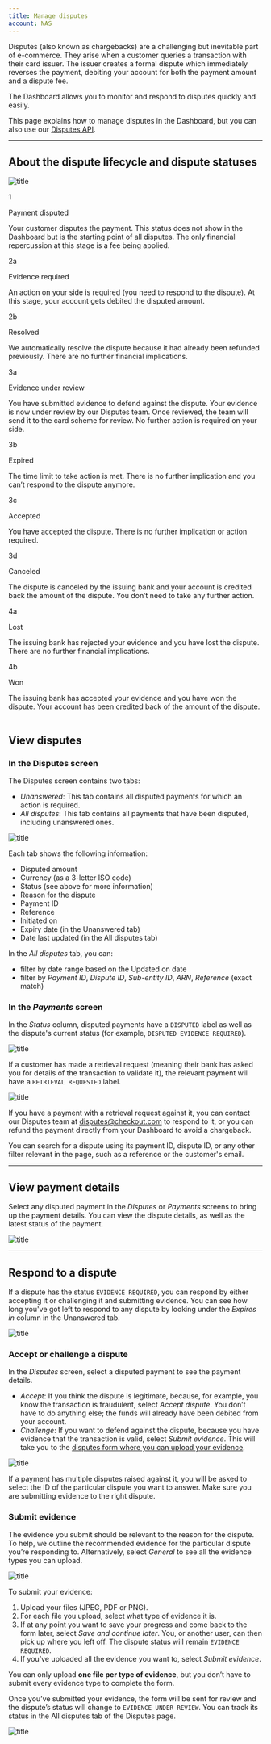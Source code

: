 ```yaml
---
title: Manage disputes
account: NAS
---
```


Disputes (also known as chargebacks) are a challenging but inevitable part of e-commerce. They arise when a customer queries a transaction with their card issuer. The issuer creates a formal dispute which immediately reverses the payment, debiting your account for both the payment amount and a dispute fee.

The Dashboard allows you to monitor and respond to disputes quickly and easily.

<TipBox>

This page explains how to manage disputes in the Dashboard, but you can also use our [Disputes API](/risk-management/disputes/disputes-api).

</TipBox>

---

## About the dispute lifecycle and dispute statuses

![title](/NAS/Dashboard/Manage_disputes/disputes_flow.png)

<Table>
<TableHead headers={['Step','Status','Description']}/>
<TableBody>
<TableRow>
<TableCell>

1

</TableCell>
<TableCell>

Payment disputed

</TableCell>
<TableCell>

Your customer disputes the payment. This status does not show in the Dashboard but is the starting point of all disputes. The only financial repercussion at this stage is a fee being applied.

</TableCell>
</TableRow>
<TableRow>
<TableCell>

2a

</TableCell>
<TableCell>

Evidence required

</TableCell>
<TableCell>

An action on your side is required (you need to respond to the dispute). At this stage, your account gets debited the disputed amount.

</TableCell>
</TableRow>
<TableRow>
<TableCell>

2b

</TableCell>
<TableCell>

Resolved

</TableCell>
<TableCell>

We automatically resolve the dispute because it had already been refunded previously. There are no further financial implications.

</TableCell>
</TableRow>
<TableRow>
<TableCell>

3a

</TableCell>
<TableCell>

Evidence under review

</TableCell>
<TableCell>

You have submitted evidence to defend against the dispute. Your evidence is now under review by our Disputes team. Once reviewed, the team will send it to the card scheme for review. No further action is required on your side.

</TableCell>
</TableRow>
<TableRow>
<TableCell>

3b

</TableCell>
<TableCell>

Expired

</TableCell>
<TableCell>

The time limit to take action is met. There is no further implication and you can’t respond to the dispute anymore.

</TableCell>
</TableRow>
<TableRow>
<TableCell>

3c

</TableCell>
<TableCell>

Accepted

</TableCell>
<TableCell>

You have accepted the dispute. There is no further implication or action required.

</TableCell>
</TableRow>
<TableRow>
<TableCell>

3d

</TableCell>
<TableCell>

Canceled

</TableCell>
<TableCell>

The dispute is canceled by the issuing bank and your account is credited back the amount of the dispute. You don’t need to take any further action.

</TableCell>
</TableRow>
<TableRow>
<TableCell>

4a

</TableCell>
<TableCell>

Lost

</TableCell>
<TableCell>

The issuing bank has rejected your evidence and you have lost the dispute. There are no further financial implications.

</TableCell>
</TableRow>
<TableRow>
<TableCell>

4b

</TableCell>
<TableCell>

Won

</TableCell>
<TableCell>

The issuing bank has accepted your evidence and you have won the dispute. Your account has been credited back of the amount of the dispute.

</TableCell>
</TableRow>
</TableBody>
</Table>

## View disputes

### In the Disputes screen

The Disputes screen contains two tabs:

- _Unanswered_: This tab contains all disputed payments for which an action is required.
- _All disputes_: This tab contains all payments that have been disputed, including unanswered ones.

![title](/NAS/Dashboard/Manage_disputes/disputes_screen.png)

Each tab shows the following information:

- Disputed amount
- Currency (as a 3-letter ISO code)
- Status (see above for more information)
- Reason for the dispute
- Payment ID
- Reference
- Initiated on
- Expiry date (in the Unanswered tab)
- Date last updated (in the All disputes tab)

<TipBox>

In the _All disputes_ tab, you can:

- filter by date range based on the Updated on date
- filter by _Payment ID_, _Dispute ID_, _Sub-entity ID_, _ARN_, _Reference_ (exact match)

</TipBox>

### In the *Payments* screen

In the _Status_ column, disputed payments have a `DISPUTED` label as well as the dispute's current status (for example, `DISPUTED EVIDENCE REQUIRED`).

![title](/NAS/Dashboard/Manage_disputes/disputes_payments_screen.png)

If a customer has made a retrieval request (meaning their bank has asked you for details of the transaction to validate it), the relevant payment will have a `RETRIEVAL REQUESTED` label.

![title](/NAS/Dashboard/Manage_disputes/retrieval_request.png)

If you have a payment with a retrieval request against it, you can contact our Disputes team at [disputes@checkout.com](mailto:disputes@checkout.com) to respond to it, or you can refund the payment directly from your Dashboard to avoid a chargeback.

<TipBox>

You can search for a dispute using its payment ID, dispute ID, or any other filter relevant in the page, such as a reference or the customer's email.

</TipBox>

---

## View payment details

Select any disputed payment in the _Disputes_ or _Payments_ screens to bring up the payment details. You can view the dispute details, as well as the latest status of the payment.

![title](/NAS/Dashboard/Manage_disputes/dispute_payment_details.png)

---

## Respond to a dispute

If a dispute has the status `EVIDENCE REQUIRED`, you can respond by either accepting it or challenging it and submitting evidence. You can see how long you've got left to respond to any dispute by looking under the _Expires in_ column in the Unanswered tab.

![title](/NAS/Dashboard/Manage_disputes/unanswered_tab.png)

### Accept or challenge a dispute

In the _Disputes_ screen, select a disputed payment to see the payment details. 

- _Accept_: If you think the dispute is legitimate, because, for example, you know the transaction is fraudulent, select _Accept dispute_. You don’t have to do anything else; the funds will already have been debited from your account.
- _Challenge_: If you want to defend against the dispute, because you have evidence that the transaction is valid, select _Submit evidence_. This will take you to the [disputes form where you can upload your evidence](/dashboard/manage-disputes#Managedisputes-submitevidence).

![title](/NAS/Dashboard/Manage_disputes/dispute_details.png)

<TipBox variant='info'>

If a payment has multiple disputes raised against it, you will be asked to select the ID of the particular dispute you want to answer. Make sure you are submitting evidence to the right dispute.

</TipBox>

### Submit evidence

The evidence you submit should be relevant to the reason for the dispute. To help, we outline the recommended evidence for the particular dispute you’re responding to. Alternatively, select _General_ to see all the evidence types you can upload.

![title](/NAS/Dashboard/Manage_disputes/submit_evidence_form.png)

To submit your evidence:

1. Upload your files (JPEG, PDF or PNG).
2. For each file you upload, select what type of evidence it is.
3. If at any point you want to save your progress and come back to the form later, select _Save and continue later_. You, or another user, can then pick up where you left off. The dispute status will remain `EVIDENCE REQUIRED`.
4. If you’ve uploaded all the evidence you want to, select _Submit evidence_.

<TipBox variant='info'>

You can only upload **one file per type of evidence**, but you don’t have to submit every evidence type to complete the form.

</TipBox>

Once you’ve submitted your evidence, the form will be sent for review and the dispute’s status will change to `EVIDENCE UNDER REVIEW`. You can track its status in the All disputes tab of the Disputes page.

![title](/NAS/Dashboard/Manage_disputes/all_disputes_tab.png)